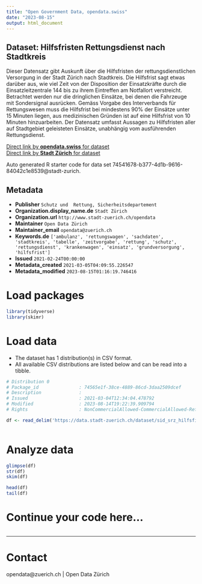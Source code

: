 ```yaml
---
title: "Open Government Data, opendata.swiss"
date: "2023-08-15"
output: html_document
---
```


## Dataset: Hilfsfristen Rettungsdienst nach Stadtkreis

Dieser Datensatz gibt Auskunft über die Hilfsfristen der rettungsdienstlichen Versorgung in der Stadt Zürich nach Stadtkreis. Die Hilfsfrist sagt etwas darüber aus, wie viel Zeit von der Disposition der Einsatzkräfte durch die Einsatzleitzentrale 144 bis zu ihrem Eintreffen am Notfallort verstreicht. Betrachtet werden nur die dringlichen Einsätze, bei denen die Fahrzeuge mit Sondersignal ausrücken. Gemäss Vorgabe des Interverbands für Rettungswesen muss die Hilfsfrist bei mindestens 90% der Einsätze unter 15 Minuten liegen, aus medizinischen Gründen ist auf eine Hilfsfrist von 10 Minuten hinzuarbeiten. Der Datensatz umfasst Aussagen zu Hilfsfristen aller auf Stadtgebiet geleisteten Einsätze, unabhängig vom ausführenden Rettungsdienst.

[Direct link by **opendata.swiss** for dataset](https://opendata.swiss/de/dataset/hilfsfristen-rettungsdienst-nach-stadtkreis)<br>
[Direct link by **Stadt Zürich** for dataset](https://data.stadt-zuerich.ch/dataset/sid_srz_hilfsfirsten_rd)

Auto generated R starter code for data set 74541678-b377-4d1b-9616-84042c1e8539@stadt-zurich.

## Metadata

- **Publisher** `Schutz und  Rettung, Sicherheitsdepartement`
- **Organization.display_name.de** `Stadt Zürich`
- **Organization.url** `http://www.stadt-zuerich.ch/opendata`
- **Maintainer** `Open Data Zürich`
- **Maintainer_email** `opendata@zuerich.ch`
- **Keywords.de** `['ambulanz', 'rettungswagen', 'sachdaten', 'stadtkreis', 'tabelle', 'zeitvorgabe', 'rettung', 'schutz', 'rettungsdienst', 'krankenwagen', 'einsatz', 'grundversorgung', 'hilfsfrist']`
- **Issued** `2021-02-24T00:00:00`
- **Metadata_created** `2021-03-05T04:09:55.226547`
- **Metadata_modified** `2023-08-15T01:16:19.746416`


# Load packages

```r

library(tidyverse)
library(skimr)

```

# Load data

-   The dataset has 1 distribution(s) in CSV format.
-   All available CSV distributions are listed below and can be read into a tibble.

```r

# Distribution 0
# Package_id               : 74565e1f-38ce-4889-86cd-3daa2509dcef
# Description              : 
# Issued                   : 2021-03-04T12:34:04.478792
# Modified                 : 2023-08-14T19:22:39.909794
# Rights                   : NonCommercialAllowed-CommercialAllowed-ReferenceNotRequired

df <- read_delim('https://data.stadt-zuerich.ch/dataset/sid_srz_hilfsfirsten_rd/download/hilfsfrist_rd.csv')



```

# Analyze data

```r

glimpse(df)
str(df)
skim(df)

head(df)
tail(df)

```

# Continue your code here...

```r

```

------------------------------------------------------------------------

# Contact

opendata@zuerich.ch | Open Data Zürich
